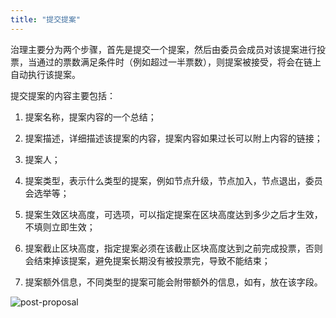 ```yaml
---
title: "提交提案"
---
```


治理主要分为两个步骤，首先是提交一个提案，然后由委员会成员对该提案进行投票，当通过的票数满足条件时（例如超过一半票数），则提案被接受，将会在链上自动执行该提案。

提交提案的内容主要包括：

1. 提案名称，提案内容的一个总结；

2. 提案描述，详细描述该提案的内容，提案内容如果过长可以附上内容的链接；

3. 提案人；

4. 提案类型，表示什么类型的提案，例如节点升级，节点加入，节点退出，委员会选举等；

5. 提案生效区块高度，可选项，可以指定提案在区块高度达到多少之后才生效，不填则立即生效；

6. 提案截止区块高度，指定提案必须在该截止区块高度达到之前完成投票，否则会结束掉该提案，避免提案长期没有被投票完，导致不能结束；

7. 提案额外信息，不同类型的提案可能会附带额外的信息，如有，放在该字段。

![post-proposal](../../images/governance_propose_zh.png)
